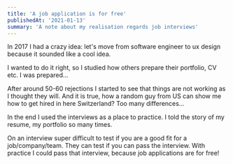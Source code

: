 ```yaml
---
title: 'A job application is for free'
publishedAt: '2021-01-13'
summary: 'A note about my realisation regards job interviews'
---
```


In 2017 I had a crazy idea: let's move from software engineer to ux design because it sounded like a cool idea. 

I wanted to do it right, so I studied how others prepare their portfolio, CV etc. I was prepared... 

After around 50-60 rejections I started to see that things are not working as I thought they will. And it is true, how a random guy from US can show me how to get hired in here Switzerland? Too many differences...

In the end I used the interviews as a place to practice. I told the story of my resume, my portfolio so many times.

On an interview super difficult to test if you are a good fit for a job/company/team. They can test if you can pass the interview. With practice I could pass that interview, because job applications are for free!

